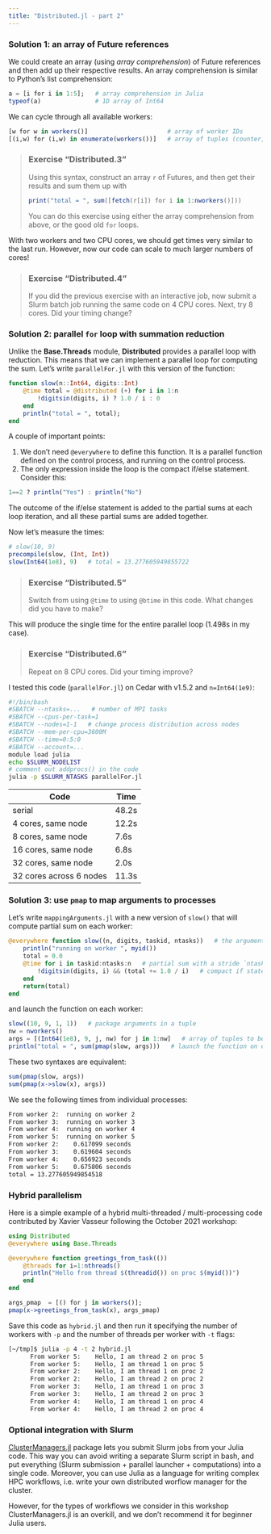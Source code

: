 ```yaml
---
title: "Distributed.jl - part 2"
---
```


### Solution 1: an array of Future references

We could create an array (using *array comprehension*) of Future references and then add up their respective
results. An array comprehension is similar to Python's list comprehension:

```julia
a = [i for i in 1:5];   # array comprehension in Julia
typeof(a)               # 1D array of Int64
```
We can cycle through all available workers:

```julia
[w for w in workers()]                      # array of worker IDs
[(i,w) for (i,w) in enumerate(workers())]   # array of tuples (counter, worker ID)
```

> ### Exercise "Distributed.3"
> Using this syntax, construct an array `r` of Futures, and then get their results and sum them up with
> ```julia
> print("total = ", sum([fetch(r[i]) for i in 1:nworkers()]))
> ```
> You can do this exercise using either the array comprehension from above, or the good old `for` loops.

<!-- ```julia -->
<!-- r = [@spawnat w slow(Int64(1e8), 9, i, nworkers()) for (i,w) in enumerate(workers())] -->
<!-- print("total = ", sum([fetch(r[i]) for i in 1:nworkers()])) -->
<!-- # runtime with 2 simultaneous processes: 10.26+12.11s -->
<!-- ``` -->

With two workers and two CPU cores, we should get times very similar to the last run. However, now our code can scale to
much larger numbers of cores!

> ### Exercise "Distributed.4"
> If you did the previous exercise with an interactive job, now submit a Slurm batch job running the same code on 4 CPU
> cores. Next, try 8 cores. Did your timing change?

### Solution 2: parallel `for` loop with summation reduction

Unlike the **Base.Threads** module, **Distributed** provides a parallel loop with reduction. This means that we can
implement a parallel loop for computing the sum. Let's write `parallelFor.jl` with this version of the function:

```julia
function slow(n::Int64, digits::Int)
    @time total = @distributed (+) for i in 1:n
        !digitsin(digits, i) ? 1.0 / i : 0
    end
    println("total = ", total);
end
```

A couple of important points:

1. We don't need `@everywhere` to define this function. It is a parallel function defined on the control process, and
   running on the control process.
1. The only expression inside the loop is the compact if/else statement. Consider this:

```julia
1==2 ? println("Yes") : println("No")
```

The outcome of the if/else statement is added to the partial sums at each loop iteration, and all these partial sums are
added together.

Now let's measure the times:

```julia
# slow(10, 9)
precompile(slow, (Int, Int))
slow(Int64(1e8), 9)   # total = 13.277605949855722
```

> ### Exercise "Distributed.5"
> Switch from using `@time` to using `@btime` in this code. What changes did you have to make?

<!-- 1. remove `@time` from inside `slow()` definition, add `@btime` when calling the function -->
<!-- 1. replace printing `total` with `return total` -->
<!-- 1. now don't have to precompile the function -->

This will produce the single time for the entire parallel loop (1.498s in my case).

> ### Exercise "Distributed.6"
> Repeat on 8 CPU cores. Did your timing improve?

I tested this code (`parallelFor.jl`) on Cedar with v1.5.2 and `n=Int64(1e9)`:

```sh
#!/bin/bash
#SBATCH --ntasks=...   # number of MPI tasks
#SBATCH --cpus-per-task=1
#SBATCH --nodes=1-1   # change process distribution across nodes
#SBATCH --mem-per-cpu=3600M
#SBATCH --time=0:5:0
#SBATCH --account=...
module load julia
echo $SLURM_NODELIST
# comment out addprocs() in the code
julia -p $SLURM_NTASKS parallelFor.jl
```

| Code | Time  |
| ------------- | ----- |
| serial              | 48.2s |
| 4 cores, same node  | 12.2s |
| 8 cores, same node  |  7.6s |
| 16 cores, same node |  6.8s |
| 32 cores, same node |  2.0s |
| 32 cores across 6 nodes | 11.3s |

### Solution 3: use `pmap` to map arguments to processes

Let's write `mappingArguments.jl` with a new version of `slow()` that will compute partial sum on each worker:

```julia
@everywhere function slow((n, digits, taskid, ntasks))   # the argument is now a tuple
    println("running on worker ", myid())
	total = 0.0
	@time for i in taskid:ntasks:n   # partial sum with a stride `ntasks`
        !digitsin(digits, i) && (total += 1.0 / i)   # compact if statement
    end
    return(total)
end
```

and launch the function on each worker:

```julia
slow((10, 9, 1, 1))   # package arguments in a tuple
nw = nworkers()
args = [(Int64(1e8), 9, j, nw) for j in 1:nw]   # array of tuples to be mapped to workers
println("total = ", sum(pmap(slow, args)))   # launch the function on each worker and sum the results
```

These two syntaxes are equivalent:

```julia
sum(pmap(slow, args))
sum(pmap(x->slow(x), args))
```

We see the following times from individual processes:

```sh
From worker 2:	running on worker 2
From worker 3:	running on worker 3
From worker 4:	running on worker 4
From worker 5:	running on worker 5
From worker 2:	  0.617099 seconds
From worker 3:	  0.619604 seconds
From worker 4:	  0.656923 seconds
From worker 5:	  0.675806 seconds
total = 13.277605949854518
```

### Hybrid parallelism

Here is a simple example of a hybrid multi-threaded / multi-processing code contributed by Xavier Vasseur following the
October 2021 workshop:

```jl
using Distributed
@everywhere using Base.Threads

@everywhere function greetings_from_task(())
    @threads for i=1:nthreads()
	println("Hello from thread $(threadid()) on proc $(myid())")
    end
end

args_pmap  = [() for j in workers()];
pmap(x->greetings_from_task(x), args_pmap)

```

Save this code as `hybrid.jl` and then run it specifying the number of workers with `-p` and the number of threads per
worker with `-t` flags:

```sh
[~/tmp]$ julia -p 4 -t 2 hybrid.jl 
      From worker 5:	Hello, I am thread 2 on proc 5
      From worker 5:	Hello, I am thread 1 on proc 5
      From worker 2:	Hello, I am thread 1 on proc 2
      From worker 2:	Hello, I am thread 2 on proc 2
      From worker 3:	Hello, I am thread 1 on proc 3
      From worker 3:	Hello, I am thread 2 on proc 3
      From worker 4:	Hello, I am thread 1 on proc 4
      From worker 4:	Hello, I am thread 2 on proc 4
```

### Optional integration with Slurm

[ClusterManagers.jl](https://github.com/JuliaParallel/ClusterManagers.jl) package lets you submit Slurm jobs from your
Julia code. This way you can avoid writing a separate Slurm script in bash, and put everything (Slurm submission +
parallel launcher + computations) into a single code. Moreover, you can use Julia as a language for writing complex HPC
workflows, i.e. write your own distributed worflow manager for the cluster.

However, for the types of workflows we consider in this workshop ClusterManagers.jl is an overkill, and we don't
recommend it for beginner Julia users.
